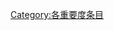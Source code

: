 {{catmore1|[[Wikipedia:另类摇滚专题|Wikipedia:另类摇滚专题]]}}
{{Articles by Importance|topic=另类摇滚|project=另类摇滚|format=toc}}
{{emptycat}}

[[Category:各重要度条目|Category:各重要度条目]]